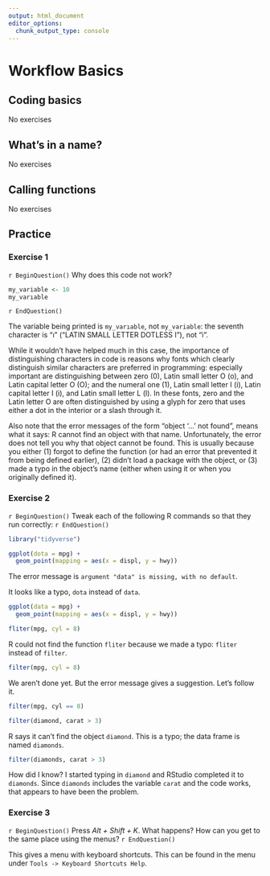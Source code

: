 ```yaml
---
output: html_document
editor_options:
  chunk_output_type: console
---
```

# Workflow Basics

## Coding basics

No exercises

## What's in a name?

No exercises

## Calling functions

No exercises

## Practice

### Exercise 1 {.exercise}

`r BeginQuestion()`
Why does this code not work?
```r
my_variable <- 10
my_varıable
```
`r EndQuestion()`

The variable being printed is `my_varıable`, not `my_variable`:
the seventh character is "ı" ("LATIN SMALL LETTER DOTLESS I"), not "i".

While it wouldn't have helped much in this case, the importance of distinguishing characters in code is reasons why fonts which clearly distinguish similar characters are preferred in programming: especially important are distinguishing between zero (0), Latin small letter O (o), and Latin capital letter O (O); and the numeral one (1), Latin small letter I (i), Latin capital letter I (i), and Latin small letter L (l).
In these fonts, zero and the Latin letter O are often distinguished by using a glyph for zero that uses either a dot in the interior or a slash through it.

Also note that the error messages of the form "object '...' not found", means what it says: R cannot find an object with that name.
Unfortunately, the error does not tell you why that object cannot be found.
This is usually because you either (1) forgot to define the function (or had an error that prevented it from being defined earlier), (2) didn't load a package with the object, or (3) made a typo in the object's name (either when using it or when you originally defined it).

### Exercise 2 {.exercise}

`r BeginQuestion()`
Tweak each of the following R commands so that they run correctly:
`r EndQuestion()`

```r
library("tidyverse")

ggplot(dota = mpg) +
  geom_point(mapping = aes(x = displ, y = hwy))
```
The error message is `argument "data" is missing, with no default`.

It looks like a typo, `dota` instead of `data`.
```r
ggplot(data = mpg) +
  geom_point(mapping = aes(x = displ, y = hwy))
```

```r
fliter(mpg, cyl = 8)
```

R could not find the function `fliter` because we made a typo: `fliter` instead of `filter`.

```r
filter(mpg, cyl = 8)
```

We aren't done yet. But the error message gives a suggestion. Let's follow it.

```r
filter(mpg, cyl == 8)
```

```r
filter(diamond, carat > 3)
```

R says it can't find the object `diamond`.
This is a typo; the data frame is named `diamonds`.
```r
filter(diamonds, carat > 3)
```

How did I know? I started typing in `diamond` and RStudio completed it to `diamonds`.
Since `diamonds` includes the variable `carat` and the code works, that appears to have been the problem.

### Exercise 3 {.exercise}

`r BeginQuestion()`
Press *Alt + Shift + K*. What happens? How can you get to the same place using the menus?
`r EndQuestion()`

This gives a menu with keyboard shortcuts. This can be found in the menu under `Tools -> Keyboard Shortcuts Help`.
